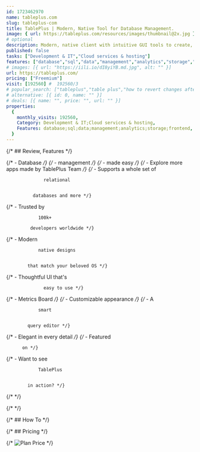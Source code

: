 ```yaml
---
id: 1723462970
name: tableplus.com
slug: tableplus-com
title: TablePlus | Modern, Native Tool for Database Management.
image: { url: https://tableplus.com/resources/images/thumbnail@2x.jpg }
# optional
description: Modern, native client with intuitive GUI tools to create, access, query & edit multiple relational databases -  MySQL, PostgreSQL, SQLite, Microsoft SQL Server, Amazon Redshift, MariaDB, CockroachDB, Vertica, Cassandra, and Redis.
published: false
tasks: ["Development & IT","Cloud services & hosting"]
features: ["database","sql","data","management","analytics","storage","frontend"]
# images: [{ url: "https://iili.io/dI8yiYB.md.jpg", alt: "" }]
url: https://tableplus.com/
pricing: ["Freemium"]
visit: [192560] #  192560/3
# popular_search: ["tableplus","table plus","how to revert changes after saving it tableplus","mysql add super privilege","cannot comment using hash mark in tableplus"]
# alternative: [{ id: 0, name: "" }]
# deals: [{ name: "", price: "", url: "" }]
properties:
  {
    monthly_visits: 192560,
    Category: Development & IT;Cloud services & hosting,
    Features: database;sql;data;management;analytics;storage;frontend,
  }
---
```


{/* ## Review, Features */}

{/* - Database */}
{/* - management */}
{/* - made easy */}
{/* - Explore more apps made by TablePlus Team */}
{/* - Supports a whole set of
              
                
                  relational
                
              
              databases and more */}
{/* - Trusted by 
              
                100k+
              
             developers worldwide */}
{/* - Modern
            
              
                native designs
              
            
            that match your beloved OS */}
{/* - Thoughtful UI that's
              
                
                  easy to use */}
{/* - Metrics Board */}
{/* - Customizable appearance */}
{/* - A
            
              
                smart
              
            
            query editor */}
{/* - Elegant in every detail */}
{/* - Featured
            
          
          on */}
{/* - Want to see
            
              
                TablePlus
              
            
            in action? */}



{/* <DetailYoutube videoId="" startTime={0} /> */}

{/* <Twitters ids=[] /> */}

{/* ## How To */}

{/* ## Pricing */}

{/* <Img src="" alt="Plan Price" /> */}
